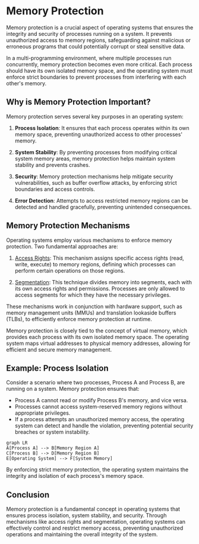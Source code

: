 
# Memory Protection

Memory protection is a crucial aspect of operating systems that ensures the integrity and security of processes running on a system. It prevents unauthorized access to memory regions, safeguarding against malicious or erroneous programs that could potentially corrupt or steal sensitive data.

In a multi-programming environment, where multiple processes run concurrently, memory protection becomes even more critical. Each process should have its own isolated memory space, and the operating system must enforce strict boundaries to prevent processes from interfering with each other's memory.

## Why is Memory Protection Important?

Memory protection serves several key purposes in an operating system:

1. **Process Isolation**: It ensures that each process operates within its own memory space, preventing unauthorized access to other processes' memory.

2. **System Stability**: By preventing processes from modifying critical system memory areas, memory protection helps maintain system stability and prevents crashes.

3. **Security**: Memory protection mechanisms help mitigate security vulnerabilities, such as buffer overflow attacks, by enforcing strict boundaries and access controls.

4. **Error Detection**: Attempts to access restricted memory regions can be detected and handled gracefully, preventing unintended consequences.

## Memory Protection Mechanisms

Operating systems employ various mechanisms to enforce memory protection. Two fundamental approaches are:

1. [Access Rights](/memory-protection-and-page-tables/memory-protection/access-rights): This mechanism assigns specific access rights (read, write, execute) to memory regions, defining which processes can perform certain operations on those regions.

2. [Segmentation](/memory-protection-and-page-tables/memory-protection/segmentation): This technique divides memory into segments, each with its own access rights and permissions. Processes are only allowed to access segments for which they have the necessary privileges.

These mechanisms work in conjunction with hardware support, such as memory management units (MMUs) and translation lookaside buffers (TLBs), to efficiently enforce memory protection at runtime.

<Callout type="info">
Memory protection is closely tied to the concept of virtual memory, which provides each process with its own isolated memory space. The operating system maps virtual addresses to physical memory addresses, allowing for efficient and secure memory management.
</Callout>

## Example: Process Isolation

Consider a scenario where two processes, Process A and Process B, are running on a system. Memory protection ensures that:

- Process A cannot read or modify Process B's memory, and vice versa.
- Processes cannot access system-reserved memory regions without appropriate privileges.
- If a process attempts an unauthorized memory access, the operating system can detect and handle the violation, preventing potential security breaches or system instability.

```mermaid
graph LR
A[Process A] --> B[Memory Region A]
C[Process B] --> D[Memory Region B]
E[Operating System] --> F[System Memory]
```

By enforcing strict memory protection, the operating system maintains the integrity and isolation of each process's memory space.

## Conclusion

Memory protection is a fundamental concept in operating systems that ensures process isolation, system stability, and security. Through mechanisms like access rights and segmentation, operating systems can effectively control and restrict memory access, preventing unauthorized operations and maintaining the overall integrity of the system.